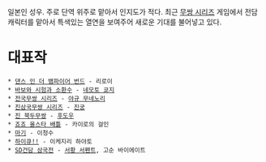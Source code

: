 일본인 성우. 주로 단역 위주로 맡아서 인지도가 적다. 최근 [[무쌍 시리즈]] 게임에서 전담캐릭터를 맡아서 특색있는 열연을 보여주어 새로운 기대를 불어넣고 있다.

= 대표작 =
 * [[댄스 인 더 뱀파이어 번드]] - 리로이
 * [[바보와 시험과 소환수]] - [[네모토 쿄지]]
 * [[전국무쌍 시리즈]] - [[야규 무네노리]]
 * [[진삼국무쌍 시리즈]] - [[진궁]]
 * [[진 북두무쌍]] - [[후도우]]
 * [[죠죠 올스타 배틀]] - 카이로의 걸인
 * [[마기(만화)|마기]] - 이청수
 * [[하이큐!!]] - 이케지리 하야토
 * [[SD건담 삼국전]] - [[서황 서펜트]], 고순 바이에이트
